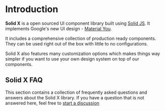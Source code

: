 # Introduction

**Solid X** is a open sourced UI component library built using [Solid JS](https://solidjs.com). It implements
Google's new UI design - [Material You](https://m3.material.io).

It includes a comprehensive collection of production ready components. They can be used right out of the
box with little to no configurations.

Solid X also features many customization options which makes things way simpler if you want to use your
own design system on top of our components.

## Solid X FAQ

This section contains a collection of frequently asked questions and answers about the Solid X library. If you
have a question that is not answered here, feel free to [start a discussion](https://github.com/solid-ui/solid-x/discussions)
